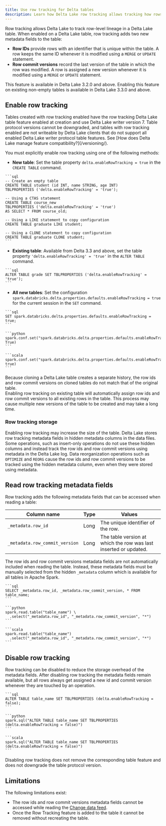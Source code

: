 ```yaml
---
title: Use row tracking for Delta tables
description: Learn how Delta Lake row tracking allows tracking how rows change across table versions.
---
```



Row tracking allows Delta Lake to track row-level lineage in a Delta Lake table. When enabled on a Delta Lake table, row tracking adds two new metadata fields to the table:

- **Row IDs** provide rows with an identifier that is unique within the table. A row keeps the same ID whenever it is modified using a `MERGE` or `UPDATE` statement.
- **Row commit versions** record the last version of the table in which the row was modified. A row is assigned a new version whenever it is modified using a `MERGE` or `UPDATE` statement.

<Aside type="note">
  This feature is available in Delta Lake 3.2.0 and above. Enabling this feature
  on existing non-empty tables is available in Delta Lake 3.3.0 and above.
</Aside>

## Enable row tracking

<Aside type="caution">
  Tables created with row tracking enabled have the row tracking Delta Lake
  table feature enabled at creation and use Delta Lake writer version 7. Table
  protocol versions cannot be downgraded, and tables with row tracking enabled
  are not writeable by Delta Lake clients that do not support all enabled Delta
  Lake writer protocol table features. See [How does Delta Lake manage feature
  compatibility?](/versioning/).
</Aside>

You must explicitly enable row tracking using one of the following methods:

- **New table**: Set the table property `delta.enableRowTracking = true` in the `CREATE TABLE` command.

<Tabs syncKey="code-examples">
  <TabItem label="SQL">

    ```sql
    -- Create an empty table
    CREATE TABLE student (id INT, name STRING, age INT)
    TBLPROPERTIES ('delta.enableRowTracking' = 'true');

    -- Using a CTAS statement
    CREATE TABLE course_new
    TBLPROPERTIES ('delta.enableRowTracking' = 'true')
    AS SELECT * FROM course_old;

    -- Using a LIKE statement to copy configuration
    CREATE TABLE graduate LIKE student;

    -- Using a CLONE statement to copy configuration
    CREATE TABLE graduate CLONE student;
    ```

  </TabItem>
</Tabs>

- **Existing table**: Available from Delta 3.3 and above, set the table property `'delta.enableRowTracking' = 'true'` in the `ALTER TABLE` command.

<Tabs syncKey="code-examples">
  <TabItem label="SQL">

    ```sql
    ALTER TABLE grade SET TBLPROPERTIES ('delta.enableRowTracking' = 'true');
    ```

  </TabItem>
</Tabs>

- **All new tables**: Set the configuration `spark.databricks.delta.properties.defaults.enableRowTracking = true` for the current session in the `SET` command.

<Tabs syncKey="code-examples">
  <TabItem label="SQL">

    ```sql
    SET spark.databricks.delta.properties.defaults.enableRowTracking = true;
    ```

  </TabItem>
  <TabItem label="Python">

    ```python
    spark.conf.set("spark.databricks.delta.properties.defaults.enableRowTracking", True)
    ```

  </TabItem>
  <TabItem label="Scala">

    ```scala
    spark.conf.set("spark.databricks.delta.properties.defaults.enableRowTracking", true)
    ```

  </TabItem>
</Tabs>

<Aside type="caution">
  Because cloning a Delta Lake table creates a separate history, the row ids and
  row commit versions on cloned tables do not match that of the original table.
</Aside>

<Aside type="caution">
  Enabling row tracking on existing table will automatically assign row ids and
  row commit versions to all existing rows in the table. This process may cause
  multiple new versions of the table to be created and may take a long time.
</Aside>

### Row tracking storage

Enabling row tracking may increase the size of the table. Delta Lake stores row tracking metadata fields in hidden metadata columns in the data files. Some operations, such as insert-only operations do not use these hidden columns and instead track the row ids and row commit versions using metadata in the Delta Lake log. Data reorganization operations such as `OPTIMIZE` and `REORG` cause the row ids and row commit versions to be tracked using the hidden metadata column, even when they were stored using metadata.

## Read row tracking metadata fields

Row tracking adds the following metadata fields that can be accessed when reading a table:

| Column name | Type | Values |
| --- | --- | --- |
| `_metadata.row_id` | Long | The unique identifier of the row. |
| `_metadata.row_commit_version` | Long | The table version at which the row was last inserted or updated. |

The row ids and row commit versions metadata fields are not automatically included when reading the table. Instead, these metadata fields must be manually selected from the hidden `_metadata` column which is available for all tables in Apache Spark.

<Tabs syncKey="code-examples">
  <TabItem label="SQL">

    ```sql
    SELECT _metadata.row_id, _metadata.row_commit_version, * FROM table_name;
    ```

  </TabItem>
  <TabItem label="Python">

    ```python
    spark.read.table("table_name") \
      .select("_metadata.row_id", "_metadata.row_commit_version", "*")
    ```

  </TabItem>
  <TabItem label="Scala">

    ```scala
    spark.read.table("table_name")
      .select("_metadata.row_id", "_metadata.row_commit_version", "*")
    ```

  </TabItem>
</Tabs>

## Disable row tracking

Row tracking can be disabled to reduce the storage overhead of the metadata fields. After disabling row tracking the metadata fields remain available, but all rows always get assigned a new id and commit version whenever they are touched by an operation.

<Tabs syncKey="code-examples">
  <TabItem label="SQL">

    ```sql
    ALTER TABLE table_name SET TBLPROPERTIES (delta.enableRowTracking = false);
    ```

  </TabItem>
  <TabItem label="Python">

    ```python
    spark.sql("ALTER TABLE table_name SET TBLPROPERTIES (delta.enableRowTracking = false)")
    ```

  </TabItem>
  <TabItem label="Scala">

    ```scala
    spark.sql("ALTER TABLE table_name SET TBLPROPERTIES (delta.enableRowTracking = false)")
    ```

  </TabItem>
</Tabs>

<Aside type="caution">
  Disabling row tracking does not remove the corresponding table feature and
  does not downgrade the table protocol version.
</Aside>

## Limitations

The following limitations exist:

- The row ids and row commit versions metadata fields cannot be accessed while reading the [Change data feed](/delta-change-data-feed/).
- Once the Row Tracking feature is added to the table it cannot be removed without recreating the table.
